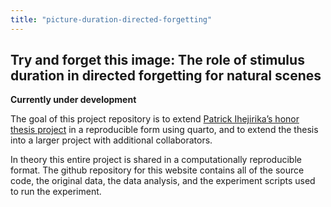```yaml
---
title: "picture-duration-directed-forgetting"
---
```


## Try and forget this image: The role of stimulus duration in directed forgetting for natural scenes

**Currently under development**

The goal of this project repository is to extend [Patrick Ihejirika's honor thesis project](https://crumplab.com/PatrickHonorsThesis/index.html) in a reproducible form using quarto, and to extend the thesis into a larger project with additional collaborators. 

In theory this entire project is shared in a computationally reproducible format. The github repository for this website contains all of the source code, the original data, the data analysis, and the experiment scripts used to run the experiment. 
